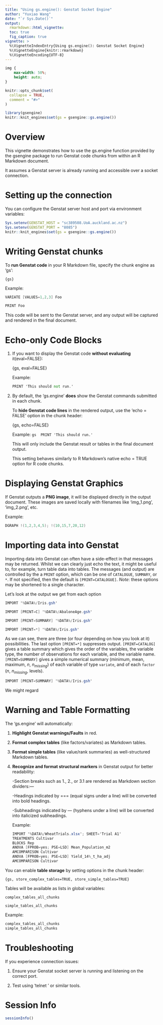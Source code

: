 ```yaml
---
title: "Using gs.engine(): Genstat Socket Engine"
author: "Yuxiao Wang"
date: "`r Sys.Date()`"
output: 
  rmarkdown::html_vignette:
  toc: true
  fig_caption: true
vignette: >
  %\VignetteIndexEntry{Using gs.engine(): Genstat Socket Engine}
  %\VignetteEngine{knitr::rmarkdown}
  %\VignetteEncoding{UTF-8}
---
```


```css
img {
    max-width: 50%;  
    height: auto; 
}
```

```r
knitr::opts_chunk$set(
  collapse = TRUE,
  comment = "#>"
)

library(gsengine)
knitr::knit_engines$set(gs = gsengine::gs.engine())
```



# Overview
This vignette demonstrates how to use the gs.engine function provided by the gsengine package to run Genstat code chunks from within an R Markdown document.

It assumes a Genstat server is already running and accessible over a socket connection.



# Setting up the connection
You can configure the Genstat server host and port via environment variables:
```r
Sys.setenv(GENSTAT_HOST = "sc389508.UoA.auckland.ac.nz")
Sys.setenv(GENSTAT_PORT = "8085")
knitr::knit_engines$set(gs = gsengine::gs.engine())
```



# Writing Genstat chunks
To **run Genstat code** in your R Markdown file, specify the chunk engine as 'gs':

    {gs}

Example:
```gs
VARIATE [VALUES=1,2,3] Foo
```

```gs
PRINT Foo
```
This code will be sent to the Genstat server, and any output will be captured and rendered in the final document.



# Echo-only Code Blocks

1) If you want to display the Genstat code **without evaluating** it(eval=FALSE):
    
    {gs, eval=FALSE}
  
    Example:
    
    ```gs
    PRINT 'This should not run.'
    ```


2) By default, the 'gs.engine' **does** show the Genstat commands submitted in each chunk.

    To **hide Genstat code lines** in the rendered output, use the 'echo = FALSE' option in the chunk header: 
    
    {gs, echo=FALSE}
  
    Example:
    ```gs
    PRINT 'This should run.'
    ```

    This will only include the Genstat result or tables in the final document output.

    This setting behaves similarly to R Markdown’s native echo = TRUE option for R code chunks.



# Displaying Genstat Graphics
If Genstat outputs a **PNG image**, it will be displayed directly in the output document. These images are saved locally with filenames like 'img_1.png', 'img_2.png', etc.

Example:
```gs
DGRAPH !(1,2,3,4,5); !(10,15,7,20,12)
```

# Importing data into Genstat
Importing data into Genstat can often have a side-effect in that messages may be returned. Whilst we can clearly just
echo the text, it might be useful to, for example, turn table data into tables. The messages (and output) are controlled 
by the a `PRINT` option, which can be one of `CATALOGUE`, `SUMMARY`, or `*`. If not specified, then the default is `[PRINT=CATALOGUE]`.
*Note*: these options may be shortened to a single character.

Let's look at the output we get from each option

```gs
IMPORT '%DATA%/Iris.gsh'
```
```gs
IMPORT [PRINT=C] '%DATA%/AbaloneAge.gsh'
```

```gs
IMPORT [PRINT=SUMMARY] '%DATA%/Iris.gsh'
```

```gs
IMPORT [PRINT=*] '%DATA%/Iris.gsh'
```
As we can see, there are three (or four depending on how you look at it) possibilities. The last option `[PRINT=*]` 
suppresses output. `[PRINT=CATALOG]` gives a table summary which gives the order of the variables, the variable type,
the number of observations for each variable, and the variable name. `[PRINT=SUMMARY]` gives a simple numerical summary (minimum, mean, maximum, $n$, $n_{missing}$)
of each variable of type `variate`, and of each `factor` ($n$, $n_{missing}$, levels).

```gs
IMPORT [PRINT=SUMMARY] '%DATA%/Iris.gsh'
```

We might regard 



# Warning and Table Formatting
The 'gs.engine' will automatically:

1) **Highlight Genstat warnings/Faults** in red.

2) **Format complex tables** (like factors/variates) as Markdown tables.

3) **Format simple tables** (like value/rank summaries) as well-structured Markdown tables.

4) **Recognize and format structural markers** in Genstat output for better readability:
  
    -Section breaks such as 1., 2., or 3.1 are rendered as Markdown section dividers:---

    -Headings indicated by === (equal signs under a line) will be converted into bold headings.

    -Subheadings indicated by --- (hyphens under a line) will be converted into italicized subheadings.

    Example:
```gs
IMPORT '%DATA%/WheatTrials.xlsx'; SHEET='Trial A1'
TREATMENTS Cultivar
BLOCKS Rep
ANOVA [FPROB=yes; PSE=LSD] Mean_Population_m2
AMCOMPARISON Cultivar
ANOVA [FPROB=yes; PSE=LSD] Yield_14%_t_ha_adj
AMCOMPARISON Cultivar
```


You can enable **table storage** by setting options in the chunk header:

    {gs, store_complex_tables=TRUE, store_simple_tables=TRUE}
  
Tables will be available as lists in global variables:
  
    complex_tables_all_chunks
  
    simple_tables_all_chunks
  
Example:
```r
complex_tables_all_chunks
simple_tables_all_chunks
```



# Troubleshooting
If you experience connection issues:

1. Ensure your Genstat socket server is running and listening on the correct port.

2. Test using 'telnet <host> <port>' or similar tools.



# Session Info
```r
sessionInfo()
```

